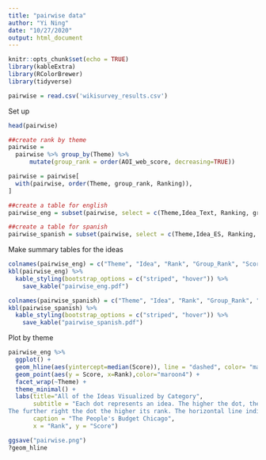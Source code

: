 ```yaml
---
title: "pairwise data"
author: "Yi Ning"
date: "10/27/2020"
output: html_document
---
```


```r
knitr::opts_chunk$set(echo = TRUE)
library(kableExtra)
library(RColorBrewer)
library(tidyverse)

pairwise = read.csv('wikisurvey_results.csv')
```

Set up

```r
head(pairwise)

##create rank by theme
pairwise = 
  pairwise %>% group_by(Theme) %>% 
      mutate(group_rank = order(AOI_web_score, decreasing=TRUE))

pairwise = pairwise[
  with(pairwise, order(Theme, group_rank, Ranking)),
]

##create a table for english
pairwise_eng = subset(pairwise, select = c(Theme,Idea_Text, Ranking, group_rank, AOI_web_score, total_matches))

##create a table for spanish
pairwise_spanish = subset(pairwise, select = c(Theme,Idea_ES, Ranking, group_rank, AOI_web_score, total_matches))

```

Make summary tables for the ideas
```r
colnames(pairwise_eng) = c("Theme", "Idea", "Rank", "Group_Rank", "Score", "Total Matches")
kbl(pairwise_eng) %>%
  kable_styling(bootstrap_options = c("striped", "hover")) %>%
    save_kable("pairwise_eng.pdf")

colnames(pairwise_spanish) = c("Theme", "Idea", "Rank", "Group_Rank", "Score", "Total Matches")
kbl(pairwise_spanish) %>%
  kable_styling(bootstrap_options = c("striped", "hover")) %>%
    save_kable("pairwise_spanish.pdf")


```
Plot by theme
```r
pairwise_eng %>%
  ggplot() +
  geom_hline(aes(yintercept=median(Score)), line = "dashed", color= "maroon4") +
  geom_point(aes(y = Score, x=Rank),color="maroon4") +
  facet_wrap(~Theme) + 
  theme_minimal() +
  labs(title="All of the Ideas Visualized by Category",
       subtitle = "Each dot represents an idea. The higher the dot, the higher its score/ 
The further right the dot the higher its rank. The horizontal line indicates the median score.",
       caption = "The People's Budget Chicago",
       x = "Rank", y = "Score")

ggsave("pairwise.png")
?geom_hline
  
```
  